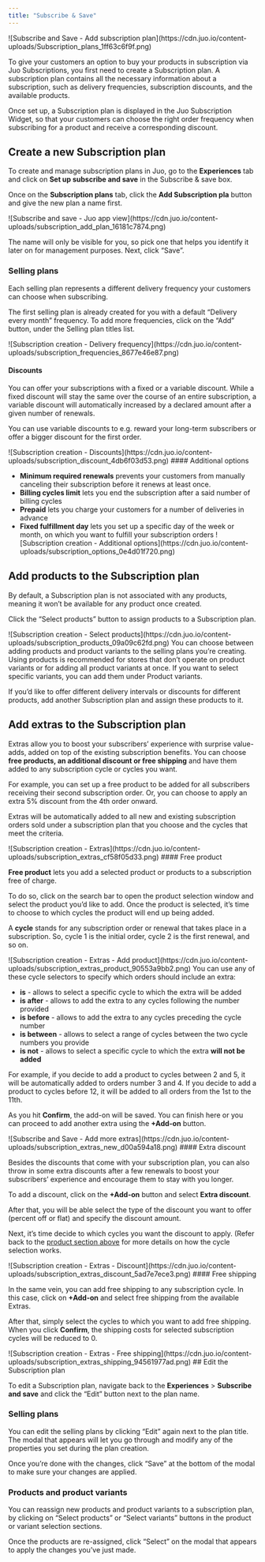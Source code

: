 ```yaml
---
title: "Subscribe & Save"
---
```


<Frame>
  ![Subscribe and Save - Add subscription
  plan](https://cdn.juo.io/content-uploads/Subscription_plans_1ff63c6f9f.png)
</Frame>

To give your customers an option to buy your products in subscription via Juo Subscriptions, you first need to create a Subscription plan. A subscription plan contains all the necessary information about a subscription, such as delivery frequencies, subscription discounts, and the available products.

Once set up, a Subscription plan is displayed in the Juo Subscription Widget, so that your customers can choose the right order frequency when subscribing for a product and receive a corresponding discount.

## Create a new Subscription plan

To create and manage subscription plans in Juo, go to the **Experiences** tab and click on **Set up subscribe and save** in the Subscribe & save box.

Once on the **Subscription plans** tab, click the **Add Subscription pla** button and give the new plan a name first.

<Frame caption="Add new subscription plan under Subscribe and save">
  ![Subscribe and save - Juo app
  view](https://cdn.juo.io/content-uploads/subscription_add_plan_16181c7874.png)
</Frame>

The name will only be visible for you, so pick one that helps you identify it later on for management purposes. Next, click “Save”.

### Selling plans

Each selling plan represents a different delivery frequency your customers can choose when subscribing.

The first selling plan is already created for you with a default “Delivery every month” frequency. To add more frequencies, click on the “Add” button, under the Selling plan titles list.

<Frame caption="New Selling plans will be added with auto-filled frequencies">
  ![Subscription creation - Delivery
  frequency](https://cdn.juo.io/content-uploads/subscription_frequencies_8677e46e87.png)
</Frame>

#### Discounts

You can offer your subscriptions with a fixed or a variable discount. While a fixed discount will stay the same over the course of an entire subscription, a variable discount will automatically increased by a declared amount after a given number of renewals.

You can use variable discounts to e.g. reward your long-term subscribers or offer a bigger discount for the first order.

<Frame>
  ![Subscription creation -
  Discounts](https://cdn.juo.io/content-uploads/subscription_discount_4db6f03d53.png)
</Frame>
#### Additional options

- **Minimum required renewals** prevents your customers from manually canceling their subscription before it renews at least once.
- **Billing cycles limit** lets you end the subscription after a said number of billing cycles
- **Prepaid** lets you charge your customers for a number of deliveries in advance
- **Fixed fulfillment day** lets you set up a specific day of the week or month, on which you want to fulfill your subscription orders
  <Frame>
    ![Subscription creation - Additional
    options](https://cdn.juo.io/content-uploads/subscription_options_0e4d01f720.png)
  </Frame>

## Add products to the Subscription plan

By default, a Subscription plan is not associated with any products, meaning it won’t be available for any product once created.

Click the “Select products” button to assign products to a Subscription plan.

<Frame>
  ![Subscription creation - Select
  products](https://cdn.juo.io/content-uploads/subscription_products_09a09c62fd.png)
</Frame>
You can choose between adding products and product variants to the selling plans
you’re creating. Using products is recommended for stores that don’t operate on product
variants or for adding all product variants at once. If you want to select specific
variants, you can add them under Product variants.

If you’d like to offer different delivery intervals or discounts for different products, add another Subscription plan and assign these products to it.

## Add extras to the Subscription plan

Extras allow you to boost your subscribers’ experience with surprise value-adds, added on top of the existing subscription benefits. You can choose **free products, an additional discount or free shipping** and have them added to any subscription cycle or cycles you want.

For example, you can set up a free product to be added for all subscribers receiving their second subscription order. Or, you can choose to apply an extra 5% discount from the 4th order onward.

Extras will be automatically added to all new and existing subscription orders sold under a subscription plan that you choose and the cycles that meet the criteria.

<Frame>
  ![Subscription creation -
  Extras](https://cdn.juo.io/content-uploads/subscription_extras_cf58f05d33.png)
</Frame>
#### Free product

**Free product** lets you add a selected product or products to a subscription free of charge.

To do so, click on the search bar to open the product selection window and select the product you’d like to add. Once the product is selected, it’s time to choose to which cycles the product will end up being added.

A **cycle** stands for any subscription order or renewal that takes place in a subscription. So, cycle 1 is the initial order, cycle 2 is the first renewal, and so on.

<Frame>
  ![Subscription creation - Extras - Add
  product](https://cdn.juo.io/content-uploads/subscription_extras_product_90553a9bb2.png)
</Frame>
You can use any of these cycle selectors to specify which orders should include an
extra:

- **is** - allows to select a specific cycle to which the extra will be added
- **is after** - allows to add the extra to any cycles following the number provided
- **is before** - allows to add the extra to any cycles preceding the cycle number
- **is between** - allows to select a range of cycles between the two cycle numbers you provide
- **is not** - allows to select a specific cycle to which the extra **will not be added**

For example, if you decide to add a product to cycles between 2 and 5, it will be automatically added to orders number 3 and 4. If you decide to add a product to cycles before 12, it will be added to all orders from the 1st to the 11th.

As you hit **Confirm**, the add-on will be saved. You can finish here or you can proceed to add another extra using the **+Add-on** button.

<Frame>
  ![Subscribe and Save - Add more
  extras](https://cdn.juo.io/content-uploads/subscription_extras_new_d00a594a18.png)
</Frame>
#### Extra discount

Besides the discounts that come with your subscription plan, you can also throw in some extra discounts after a few renewals to boost your subscribers’ experience and encourage them to stay with you longer.

To add a discount, click on the **+Add-on** button and select **Extra discount**.

After that, you will be able select the type of the discount you want to offer (percent off or flat) and specify the discount amount.

Next, it’s time decide to which cycles you want the discount to apply. (Refer back to the [product section above](https://juo.io/docs/subscribe-and-save#free-product) for more details on how the cycle selection works.

<Frame>
  ![Subscription creation - Extras -
  Discount](https://cdn.juo.io/content-uploads/subscription_extras_discount_5ad7e7ece3.png)
</Frame>
#### Free shipping

In the same vein, you can add free shipping to any subscription cycle. In this case, click on **+Add-on** and select free shipping from the available Extras.

After that, simply select the cycles to which you want to add free shipping. When you click **Confirm**, the shipping costs for selected subscription cycles will be reduced to 0.

<Frame>
  ![Subscription creation - Extras - Free
  shipping](https://cdn.juo.io/content-uploads/subscription_extras_shipping_94561977ad.png)
</Frame>
## Edit the Subscription plan

To edit a Subscription plan, navigate back to the **Experiences** > **Subscribe and save** and click the “Edit” button next to the plan name.

### Selling plans

You can edit the selling plans by clicking “Edit” again next to the plan title. The modal that appears will let you go through and modify any of the properties you set during the plan creation.

Once you’re done with the changes, click “Save” at the bottom of the modal to make sure your changes are applied.

### Products and product variants

You can reassign new products and product variants to a subscription plan, by clicking on “Select products” or “Select variants” buttons in the product or variant selection sections.

Once the products are re-assigned, click “Select” on the modal that appears to apply the changes you’ve just made.
